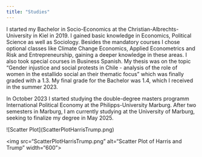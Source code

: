 ```yaml
---
title: "Studies"
---
```


I started my Bachelor in Socio-Economics at the Christian-Albrechts-University in Kiel in 2019. I gained basic knowledge in Economics, Political Science as well as Sociology. Besides the mandatory courses I chose optional classes like Climate Change Economics, Applied Econometrics and Risk and Entrepreneurship, gaining a deeper knowledge in these areas. I also took special courses in Business Spanish. My thesis was on the topic "Gender injustice and social protests in Chile - analysis of the role of women in the estallido social an their thematic focus" which was finally graded with a 1.3. My final grade for the Bachelor was 1.4, which I received in the summer 2023.

In October 2023 I started studying the double-degree masters programm International Political Economy at the Philipps-University Marburg. After two semesters in Marburg, I am currently studying at the University of Marburg, seeking to finalize my degree in May 2025.

\![Scatter Plot\](ScatterPlotHarrisTrump.png)

\<img src="ScatterPlotHarrisTrump.png" alt="Scatter Plot of Harris and Trump" width="600"\>
